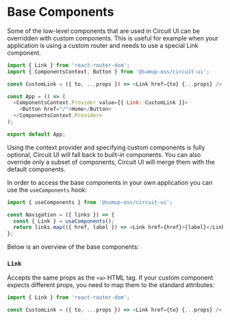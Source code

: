 
<Meta title="Features/Base Components" />

# Base Components

<Intro>
  Some of the low-level components that are used in Circuit UI can be overridden
  with custom components. This is useful for example when your application is
  using a custom router and needs to use a special Link component.
</Intro>

```javascript
import { Link } from 'react-router-dom';
import { ComponentsContext, Button } from '@sumup-oss/circuit-ui';

const CustomLink = ({ to, ...props }) => <Link href={to} {...props} />;

const App = () => (
  <ComponentsContext.Provider value={{ Link: CustomLink }}>
    <Button href="/">Home</Button>
  </ComponentsContext.Provider>
);

export default App;
```

Using the context provider and specifying custom components is fully optional, Circuit UI will fall back to built-in components. You can also override only a subset of components, Circuit UI will merge them with the default components.

In order to access the base components in your own application you can use the `useComponents` hook:

```javascript
import { useComponents } from '@sumup-oss/circuit-ui';

const Navigation = ({ links }) => {
  const { Link } = useComponents();
  return links.map(({ href, label }) => <Link href={href}>{label}</Link>);
};
```

Below is an overview of the base components:

### `Link`

Accepts the same props as the `<a>` HTML tag. If your custom component expects different props, you need to map them to the standard attributes:

```javascript
import { Link } from 'react-router-dom';

const CustomLink = ({ to, ...props }) => <Link href={to} {...props} />;
```
